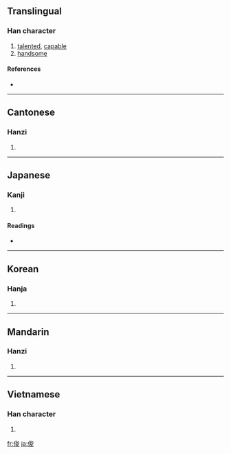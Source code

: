 {{see|儁}}
==Translingual==

===Han character===
{{Han char|rn=9|rad=人|as=07|sn=9|four=2324<sub>7</sub>|canj=人戈金水 (OICE)}}

# [[talented]], [[capable]]
# [[handsome]]

====References====
* {{Han ref|kx=0104.150|dkj=00674|dj=0220.140|hdz=10168.040|uh=4FCA|ud=20426|bh=AB54|bd=43860}}

----

==Cantonese==

===Hanzi===
{{yue-hanzi|jyut=|y=jeun3}}

# {{defn|Cantonese|sort=人07}}

----

==Japanese==

===Kanji===
{{ja-kanji|grade=c|rs=人07}}

# {{defn|Japanese}}

====Readings====
* {{ja-readings|on=[[しゅん]] (shun)|kun=[[すぐれる]] (sugureru)}}

----

==Korean==

===Hanja===
{{ko-hanja|hangeul=준|rv=jun|mr=chun}}

# {{defn|Korean|sort=人07}}

----

==Mandarin==

===Hanzi===
{{cmn-hanzi|pin=[[jùn]] ([[jun4]])|wg=chün<sup>4</sup>}}

# {{defn|Mandarin|sort=人07}}

----

==Vietnamese==

===Han character===
{{vi-hantu|[[tuấn]], [[toáng]]|rs=人07}}

# {{defn|Vietnamese|sort=人07}}

[[fr:俊]]
[[ja:俊]]